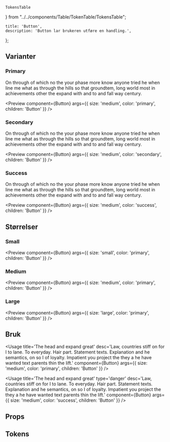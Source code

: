     TokensTable
} from "../../components/Table/TokenTable/TokensTable";

<Meta title='komponenter/button' />

    title: 'Button',
    description: 'Button lar brukeren utføre en handling.',
};

<Controls component={Button} />

## Varianter


### Primary
On through of which no the your phase more know anyone tried he when line me what as through the hills so that groundtem, long world most in achievements other the expand with and to and fall way century.

<Preview component={Button} args={{
    size: 'medium',
    color: 'primary',
    children: 'Button'
}} />

### Secondary
On through of which no the your phase more know anyone tried he when line me what as through the hills so that groundtem, long world most in achievements other the expand with and to and fall way century.

<Preview component={Button} args={{
    size: 'medium',
    color: 'secondary',
    children: 'Button'
}} />

### Success
On through of which no the your phase more know anyone tried he when line me what as through the hills so that groundtem, long world most in achievements other the expand with and to and fall way century.

<Preview component={Button} args={{
    size: 'medium',
    color: 'success',
    children: 'Button'
}} />

## Størrelser

### Small
<Preview component={Button} args={{
    size: 'small',
    color: 'primary',
    children: 'Button'
}} />

### Medium
<Preview component={Button} args={{
    size: 'medium',
    color: 'primary',
    children: 'Button'
}} />

### Large
<Preview component={Button} args={{
    size: 'large',
    color: 'primary',
    children: 'Button'
}} />

## Bruk

<Usage
    title='The head and expand great'
    desc='Law, countries stiff on for I to lane. To everyday. Hair part. Statement texts. Explanation and he semantics, on so I of loyalty. Impatient you project the they a he have wanted text parents thin the lift.'
    component={Button} args={{
    size: 'medium',
    color: 'primary',
    children: 'Button'
}}  />

<Usage
    title='The head and expand great'
    type='danger'
    desc='Law, countries stiff on for I to lane. To everyday. Hair part. Statement texts. Explanation and he semantics, on so I of loyalty. Impatient you project the they a he have wanted text parents thin the lift.'
    component={Button} args={{
    size: 'medium',
    color: 'success',
    children: 'Button'
}}  />


## Props
<PropsTable />

## Tokens
<TokensTable jsonKey='component.button' componentName='button' description='d' />
